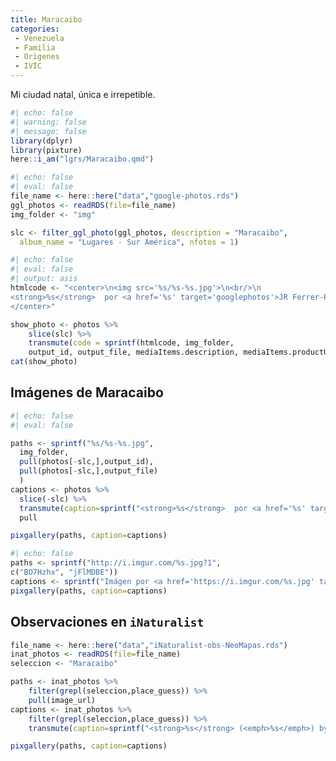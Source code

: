 ```yaml
---
title: Maracaibo
categories:
 - Venezuela
 - Familia
 - Origenes
 - IVIC
---
```


Mi ciudad natal, única e irrepetible.

```r
#| echo: false
#| warning: false
#| message: false
library(dplyr)
library(pixture)
here::i_am("lgrs/Maracaibo.qmd")
```

```r
#| echo: false
#| eval: false
file_name <- here::here("data","google-photos.rds")
ggl_photos <- readRDS(file=file_name)
img_folder <- "img"

slc <- filter_ggl_photo(ggl_photos, description = "Maracaibo", 
  album_name = "Lugares - Sur América", nfotos = 1)
```

```r
#| echo: false
#| eval: false
#| output: asis
htmlcode <- "<center>\n<img src='%s/%s-%s.jpg'>\n<br/>\n
<strong>%s</strong>  por <a href='%s' target='googlephotos'>JR Ferrer-Paris @ Google Photos</a><br/>
</center>"

show_photo <- photos %>% 
    slice(slc) %>%
    transmute(code = sprintf(htmlcode, img_folder, 
    output_id, output_file, mediaItems.description, mediaItems.productUrl)) %>% pull()
cat(show_photo)
```

## Imágenes de Maracaibo

```r
#| echo: false
#| eval: false

paths <- sprintf("%s/%s-%s.jpg",
  img_folder, 
  pull(photos[-slc,],output_id),
  pull(photos[-slc,],output_file)
  )
captions <- photos %>%
  slice(-slc) %>% 
  transmute(caption=sprintf("<strong>%s</strong>  por <a href='%s' target='googlephotos'>JR Ferrer-Paris @ Google Photos</a>",mediaItems.description,mediaItems.productUrl)) %>% 
  pull

pixgallery(paths, caption=captions)

```
```r
#| echo: false
paths <- sprintf("http://i.imgur.com/%s.jpg?1",
c("BO7Hzhx", "jFlMDBE"))
captions <- sprintf("Imágen por <a href='https://i.imgur.com/%s.jpg' target='imgur'>NeoMapas @ imgur</a>",  c("BO7Hzhx", "jFlMDBE"))
pixgallery(paths, caption=captions)
```

## Observaciones en `iNaturalist`


```r
file_name <- here::here("data","iNaturalist-obs-NeoMapas.rds")
inat_photos <- readRDS(file=file_name) 
seleccion <- "Maracaibo"
```

```r
paths <- inat_photos %>% 
    filter(grepl(seleccion,place_guess)) %>% 
    pull(image_url)
captions <- inat_photos %>% 
    filter(grepl(seleccion,place_guess)) %>% 
    transmute(caption=sprintf("<strong>%s</strong> (<emph>%s</emph>) by <a href='%s' target='iNat'>NeoMapas @ iNaturalist</a>",species_guess,scientific_name,url)) %>% pull()

pixgallery(paths, caption=captions)
```